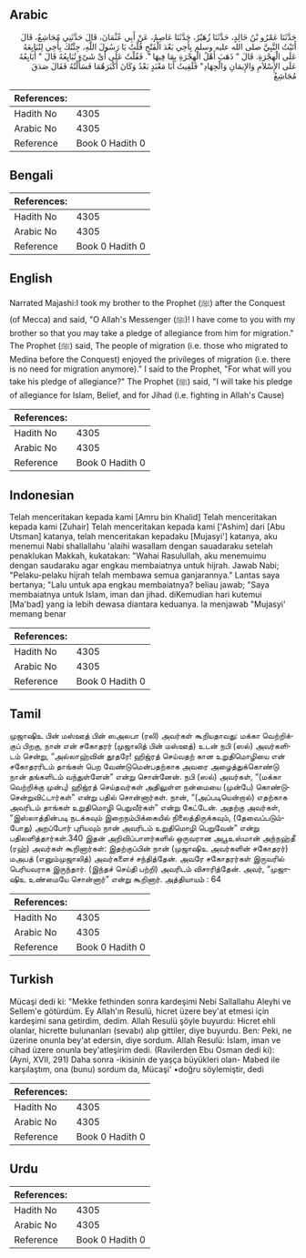 ## Arabic


<div dir="rtl" lang="ar" style={{fontSize:'larger',backgroundColor:'#f8f9fa',padding:20}}>
حَدَّثَنَا عَمْرُو بْنُ خَالِدٍ، حَدَّثَنَا زُهَيْرٌ، حَدَّثَنَا عَاصِمٌ، عَنْ أَبِي عُثْمَانَ، قَالَ حَدَّثَنِي مُجَاشِعٌ، قَالَ أَتَيْتُ النَّبِيَّ صلى الله عليه وسلم بِأَخِي بَعْدَ الْفَتْحِ قُلْتُ يَا رَسُولَ اللَّهِ، جِئْتُكَ بِأَخِي لِتُبَايِعَهُ عَلَى الْهِجْرَةِ‏.‏ قَالَ ‏"‏ ذَهَبَ أَهْلُ الْهِجْرَةِ بِمَا فِيهَا ‏"‏‏.‏ فَقُلْتُ عَلَى أَىِّ شَىْءٍ تُبَايِعُهُ قَالَ ‏"‏ أُبَايِعُهُ عَلَى الإِسْلاَمِ وَالإِيمَانِ وَالْجِهَادِ‏" فَلَقِيتُ أَبَا مَعْبَدٍ بَعْدُ وَكَانَ أَكْبَرَهُمَا فَسَأَلْتُهُ فَقَالَ صَدَقَ مُجَاشِعٌ‏
</div>
<div style={{backgroundColor:'#f8f9fa',padding:20, marginBottom: 10}}><table> <thead> <tr> <th>References:</th> <th></th> </tr> </thead> <tbody><tr><td>Hadith No</td><td>4305</td></tr><tr><td>Arabic No</td><td>4305</td></tr><tr><td>Reference</td><td>Book 0 Hadith 0</td></tr></tbody></table></div>

## Bengali


<div dir="ltr" lang="bn" style={{fontSize:'larger',backgroundColor:'#f8f9fa',padding:20}}>

</div>
<div style={{backgroundColor:'#f8f9fa',padding:20, marginBottom: 10}}><table> <thead> <tr> <th>References:</th> <th></th> </tr> </thead> <tbody><tr><td>Hadith No</td><td>4305</td></tr><tr><td>Arabic No</td><td>4305</td></tr><tr><td>Reference</td><td>Book 0 Hadith 0</td></tr></tbody></table></div>

## English


<div dir="ltr" lang="en" style={{fontSize:'larger',backgroundColor:'#f8f9fa',padding:20}}>
Narrated Majashi:I took my brother to the Prophet (ﷺ) after the Conquest (of Mecca) and said, "O Allah's Messenger (ﷺ)! I have come to you with my brother so that you may take a pledge of allegiance from him for migration." The Prophet (ﷺ) said, The people of migration (i.e. those who migrated to Medina before the Conquest) enjoyed the privileges of migration (i.e. there is no need for migration anymore)." I said to the Prophet, "For what will you take his pledge of allegiance?" The Prophet (ﷺ) said, "I will take his pledge of allegiance for Islam, Belief, and for Jihad (i.e. fighting in Allah's Cause)
</div>
<div style={{backgroundColor:'#f8f9fa',padding:20, marginBottom: 10}}><table> <thead> <tr> <th>References:</th> <th></th> </tr> </thead> <tbody><tr><td>Hadith No</td><td>4305</td></tr><tr><td>Arabic No</td><td>4305</td></tr><tr><td>Reference</td><td>Book 0 Hadith 0</td></tr></tbody></table></div>

## Indonesian


<div dir="ltr" lang="id" style={{fontSize:'larger',backgroundColor:'#f8f9fa',padding:20}}>
Telah menceritakan kepada kami [Amru bin Khalid] Telah menceritakan kepada kami [Zuhair] Telah menceritakan kepada kami ['Ashim] dari [Abu Utsman] katanya, telah menceritakan kepadaku [Mujasyi'] katanya, aku menemui Nabi shallallahu 'alaihi wasallam dengan sauadaraku setelah penaklukan Makkah, kukatakan: "Wahai Rasulullah, aku menemuimu dengan saudaraku agar engkau membaiatnya untuk hijrah. Jawab Nabi; "Pelaku-pelaku hijrah telah membawa semua ganjarannya." Lantas saya bertanya; "Lalu untuk apa engkau membaiatnya? beliau jawab; "Saya membaiatnya untuk Islam, iman dan jihad. diKemudian hari kutemui [Ma'bad] yang ia lebih dewasa diantara keduanya. Ia menjawab "Mujasyi' memang benar
</div>
<div style={{backgroundColor:'#f8f9fa',padding:20, marginBottom: 10}}><table> <thead> <tr> <th>References:</th> <th></th> </tr> </thead> <tbody><tr><td>Hadith No</td><td>4305</td></tr><tr><td>Arabic No</td><td>4305</td></tr><tr><td>Reference</td><td>Book 0 Hadith 0</td></tr></tbody></table></div>

## Tamil


<div dir="ltr" lang="ta" style={{fontSize:'larger',backgroundColor:'#f8f9fa',padding:20}}>
முஜாஷிஉ பின் மஸ்ஊத் பின் ஸஅலபா (ரலி) அவர்கள் கூறியதாவது: மக்கா வெற்றிக்குப் பிறகு, நான் என் சகோதரர் (முஜாலித் பின் மஸ்ஊத்) உடன் நபி (ஸல்) அவர்களிடம் சென்று, “அல்லாஹ்வின் தூதரே! ஹிஜ்ரத் செய்வதற் கான உறுதிமொழியை என் சகோதரரிடம் தாங்கள் பெற வேண்டுமென்பதற்காக அவரை அழைத்துக்கொண்டு நான் தங்களிடம் வந்துள்ளேன்” என்று சொன்னேன். நபி (ஸல்) அவர்கள், “(மக்கா வெற்றிக்கு முன்பு) ஹிஜ்ரத் செய்தவர்கள் அதிலுள்ள நன்மையை (முன்பே) கொண்டுசென்றுவிட்டார்கள்” என்று பதில் சொன்னார்கள். நான், “(அப்படியென்றால்) எதற்காக அவரிடம் தாங்கள் உறுதிமொழி பெறுவீர்கள்” என்று கேட்டேன். அதற்கு அவர்கள், “இஸ்லாத்தின்படி நடக்கவும் இறைநம்பிக்கையில் நிலைத்திருக்கவும், (தேவைப்படும்போது) அறப்போர் புரியவும் நான் அவரிடம் உறுதிமொழி பெறுவேன்” என்று பதிலளித்தார்கள்.340 இதன் அறிவிப்பாளர்களில் ஒருவரான அபூஉஸ்மான் அந்நஹ்தீ (ரஹ்) அவர்கள் கூறினார்கள்: இதற்குப்பின் நான் (முஜாஷிஉ அவர்களின் சகோதரர்) மஅபத் (எனும்முஜாலித்) அவர்களைச் சந்தித்தேன். அவரே சகோதரர்கள் இருவரில் பெரியவராக இருந்தார். (இந்தச் செய்தி பற்றி) அவரிடம் விசாரித்தேன். அவர், “முஜாஷிஉ உண்மையே சொன்னார்” என்று கூறினார். அத்தியாயம் : 64
</div>
<div style={{backgroundColor:'#f8f9fa',padding:20, marginBottom: 10}}><table> <thead> <tr> <th>References:</th> <th></th> </tr> </thead> <tbody><tr><td>Hadith No</td><td>4305</td></tr><tr><td>Arabic No</td><td>4305</td></tr><tr><td>Reference</td><td>Book 0 Hadith 0</td></tr></tbody></table></div>

## Turkish


<div dir="ltr" lang="tr" style={{fontSize:'larger',backgroundColor:'#f8f9fa',padding:20}}>
Mücaşi dedi ki: "Mekke fethinden sonra kardeşimi Nebi Sallallahu Aleyhi ve Sellem'e götürdüm. Ey Allah'ın Resulü, hicret üzere bey'at etmesi için kardeşimi sana getirdim, dedim. Allah Resulü şöyle buyurdu: Hicret ehli olanlar, hicrette bulunanları (sevabı) alıp gittiler, diye buyurdu. Ben: Peki, ne üzerine onunla bey'at edersin, diye sordum. Allah Resulü: İslam, iman ve cihad üzere onunla bey'atleşirim dedi. (Ravilerden Ebu Osman dedi ki): (Ayni, XVII, 291) Daha sonra -ikisinin de yaşça büyükleri olan- Mabed ile karşılaştım, ona (bunu) sordum da, Mücaşi' •doğru söylemiştir, dedi
</div>
<div style={{backgroundColor:'#f8f9fa',padding:20, marginBottom: 10}}><table> <thead> <tr> <th>References:</th> <th></th> </tr> </thead> <tbody><tr><td>Hadith No</td><td>4305</td></tr><tr><td>Arabic No</td><td>4305</td></tr><tr><td>Reference</td><td>Book 0 Hadith 0</td></tr></tbody></table></div>

## Urdu


<div dir="rtl" lang="ur" style={{fontSize:'larger',backgroundColor:'#f8f9fa',padding:20}}>

</div>
<div style={{backgroundColor:'#f8f9fa',padding:20, marginBottom: 10}}><table> <thead> <tr> <th>References:</th> <th></th> </tr> </thead> <tbody><tr><td>Hadith No</td><td>4305</td></tr><tr><td>Arabic No</td><td>4305</td></tr><tr><td>Reference</td><td>Book 0 Hadith 0</td></tr></tbody></table></div>